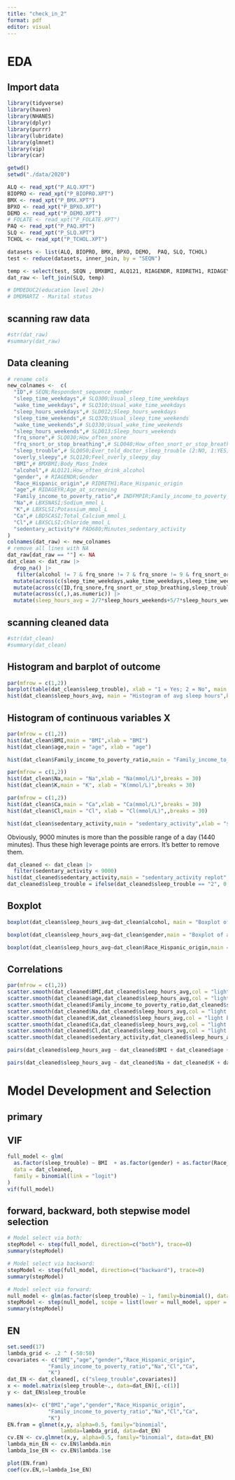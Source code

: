 ```yaml
---
title: "check_in_2"
format: pdf
editor: visual
---
```


# EDA

## Import data

```r
library(tidyverse)   
library(haven)      
library(NHANES)     
library(dplyr)  
library(purrr)
library(lubridate)
library(glmnet)
library(vip)
library(car)

getwd()
setwd("./data/2020")

ALQ <- read_xpt("P_ALQ.XPT")
BIOPRO <- read_xpt("P_BIOPRO.XPT")
BMX <- read_xpt("P_BMX.XPT")
BPXO <- read_xpt("P_BPXO.XPT")
DEMO <- read_xpt("P_DEMO.XPT")
# FOLATE <- read_xpt("P_FOLATE.XPT")
PAQ <- read_xpt("P_PAQ.XPT")
SLQ <- read_xpt("P_SLQ.XPT")
TCHOL <- read_xpt("P_TCHOL.XPT")

datasets <- list(ALQ, BIOPRO, BMX, BPXO, DEMO,  PAQ, SLQ, TCHOL)
test <- reduce(datasets, inner_join, by = "SEQN")  

temp <- select(test, SEQN , BMXBMI, ALQ121, RIAGENDR, RIDRETH1, RIDAGEYR, INDFMPIR, LBXSNASI, LBXSKSI, LBDSCASI, LBXSCLSI, PAD680 )
dat_raw <- left_join(SLQ, temp)

# DMDEDUC2(education level 20+)
# DMDMARTZ - Marital status
```

## scanning raw data

```r
#str(dat_raw) 
#summary(dat_raw) 
```

## Data cleaning

```r
# rename cols
new_colnames <-  c(
  "ID",# SEQN;Respondent_sequence_number
  "sleep_time_weekdays",# SLQ300;Usual_sleep_time_weekdays
  "wake_time_weekdays", # SLQ310;Usual_wake_time_weekdays
  "sleep_hours_weekdays",# SLD012;Sleep_hours_weekdays
  "sleep_time_weekends",# SLQ320;Usual_sleep_time_weekends
  "wake_time_weekends",# SLQ330;Usual_wake_time_weekends
  "sleep_hours_weekends",# SLD013;Sleep_hours_weekends
  "frq_snore",# SLQ030;How_often_snore
  "frq_snort_or_stop_breathing",# SLQ040;How_often_snort_or_stop_breathing
  "sleep_trouble",# SLQ050;Ever_told_doctor_sleep_trouble (2:NO, 1:YES)
  "overly_sleepy",# SLQ120;Feel_overly_sleepy_day
  "BMI",# BMXBMI;Body_Mass_Index
  "alcohol",# ALQ121;How_often_drink_alcohol
  "gender", # RIAGENDR;Gender
  "Race_Hispanic_origin",# RIDRETH1;Race_Hispanic_origin
  "age",# RIDAGEYR;Age_at_screening
  "Family_income_to_poverty_ratio",# INDFMPIR;Family_income_to_poverty_ratio
  "Na",# LBXSNASI;Sodium_mmol_L
  "K",# LBXSLSI;Potassium_mmol_L
  "Ca",# LBDSCASI;Total_Calcium_mmol_L
  "Cl",# LBXSCLSI;Chloride_mmol_L
  "sedentary_activity"# PAD680;Minutes_sedentary_activity
)
colnames(dat_raw) <- new_colnames
# remove all lines with NA
dat_raw[dat_raw == ""] <- NA
dat_clean <- dat_raw |>
  drop_na() |>
   filter(alcohol != 7 & frq_snore != 7 & frq_snore != 9 & frq_snort_or_stop_breathing != 7 & frq_snort_or_stop_breathing != 9 & sleep_trouble != 9 & overly_sleepy != 9 & sleep_trouble != 7) |>
  mutate(across(c(sleep_time_weekdays,wake_time_weekdays,sleep_time_weekends,wake_time_weekends), hm)) |>
  mutate(across(c(ID,frq_snore,frq_snort_or_stop_breathing,sleep_trouble,overly_sleepy,alcohol,gender,Race_Hispanic_origin),as.factor)) |>
  mutate(across(c(,),as.numeric)) |>
  mutate(sleep_hours_avg = 2/7*sleep_hours_weekends+5/7*sleep_hours_weekdays)


```

## scanning cleaned data

```r
#str(dat_clean) 
#summary(dat_clean) 
```

## Histogram and barplot of outcome

```r
par(mfrow = c(1,2))
barplot(table(dat_clean$sleep_trouble), xlab = "1 = Yes; 2 = No", main = "Barplot of sleep_trouble", ylab = "Frequency")
hist(dat_clean$sleep_hours_avg, main = "Histogram of avg sleep hours",breaks = 30, xlab = "avg sleep hours")
```

## Histogram of continuous variables X

```r
par(mfrow = c(1,2))
hist(dat_clean$BMI,main = "BMI",xlab = "BMI")
hist(dat_clean$age,main = "age", xlab = "age")
```

```r
hist(dat_clean$Family_income_to_poverty_ratio,main = "Family_income_to_poverty_ratio", xlab = "Family_income_to_poverty_ratio",breaks = 70)
```

```r
par(mfrow = c(1,2))
hist(dat_clean$Na,main = "Na",xlab = "Na(mmol/L)",breaks = 30)
hist(dat_clean$K,main = "K", xlab = "K(mmol/L)",breaks = 30)
```

```r
par(mfrow = c(1,2))
hist(dat_clean$Ca,main = "Ca",xlab = "Ca(mmol/L)",breaks = 30)
hist(dat_clean$Cl,main = "Cl", xlab = "Cl(mmol/L)",,breaks = 30)
```

```r
hist(dat_clean$sedentary_activity,main = "sedentary_activity",xlab = "sedentary_activity(mins)",breaks = 70)
```

Obviously, 9000 minutes is more than the possible range of a day (1440 minutes). Thus these high leverage points are errors. It's better to remove them.

```r
dat_cleaned <- dat_clean |>
  filter(sedentary_activity < 9000)
hist(dat_cleaned$sedentary_activity,main = "sedentary_activity replot",xlab = "sedentary_activity(mins)",breaks = 10)
dat_cleaned$sleep_trouble = ifelse(dat_cleaned$sleep_trouble == "2", 0, 1)
```

## Boxplot

```r
boxplot(dat_clean$sleep_hours_avg~dat_clean$alcohol, main = "Boxplot of avg sleep hours vs alcohol",xlab = "How often drink alcohol")
```

```r
boxplot(dat_clean$sleep_hours_avg~dat_clean$gender,main = "Boxplot of avg sleep hours vs gender",xlab = "1 = Male; 2 = Female")
```

```r
boxplot(dat_clean$sleep_hours_avg~dat_clean$Race_Hispanic_origin,main = "Boxplot of avg sleep hours vs races",xlab = "1 = Mexican American; 2 = Other Hispanic; 3 = White; 4 = Black; 5 = Other Race")
```

## Correlations

```r
par(mfrow = c(1,2))
scatter.smooth(dat_cleaned$BMI,dat_cleaned$sleep_hours_avg,col = "light blue")
scatter.smooth(dat_cleaned$age,dat_cleaned$sleep_hours_avg,col = "light blue")
scatter.smooth(dat_cleaned$Family_income_to_poverty_ratio,dat_cleaned$sleep_hours_avg,col = "light blue")
scatter.smooth(dat_cleaned$Na,dat_cleaned$sleep_hours_avg,col = "light blue")
scatter.smooth(dat_cleaned$K,dat_cleaned$sleep_hours_avg,col = "light blue")
scatter.smooth(dat_cleaned$Ca,dat_cleaned$sleep_hours_avg,col = "light blue")
scatter.smooth(dat_cleaned$Cl,dat_cleaned$sleep_hours_avg,col = "light blue")
scatter.smooth(dat_cleaned$sedentary_activity,dat_cleaned$sleep_hours_avg,col = "light blue")
```

```r
pairs(dat_cleaned$sleep_hours_avg ~ dat_cleaned$BMI + dat_cleaned$age + dat_cleaned$Family_income_to_poverty_ratio + dat_cleaned$sedentary_activity,col = "light blue")
```

```r
pairs(dat_cleaned$sleep_hours_avg ~ dat_cleaned$Na + dat_cleaned$K + dat_cleaned$Ca + dat_cleaned$Cl,col = "light blue")
```

# Model Development and Selection

## primary

## VIF

```r
full_model <- glm(
  as.factor(sleep_trouble) ~ BMI  + as.factor(gender) + as.factor(Race_Hispanic_origin) + age + Family_income_to_poverty_ratio + Na + K + Ca + Cl + sedentary_activity,
  data = dat_cleaned,
  family = binomial(link = "logit")
)
vif(full_model)
```

## forward, backward, both stepwise model selection

```r
# Model select via both:
stepModel <- step(full_model, direction=c("both"), trace=0)
summary(stepModel)

# Model select via backward:
stepModel <- step(full_model, direction=c("backward"), trace=0)
summary(stepModel)

# Model select via forward:
null_model <- glm(as.factor(sleep_trouble) ~ 1, family=binomial(), data = dat_cleaned)
stepModel <- step(null_model, scope = list(lower = null_model, upper = full_model),direction=c("forward"), trace=0)
summary(stepModel)
```

## EN

```r
set.seed(17)
lambda_grid <- .2 ^ (-50:50)
covariates <- c("BMI","age","gender","Race_Hispanic_origin",
             "Family_income_to_poverty_ratio","Na","Cl","Ca",
             "K")
dat_EN <- dat_cleaned[, c("sleep_trouble",covariates)]
x <- model.matrix(sleep_trouble~., data=dat_EN)[,-c(1)]
y <- dat_EN$sleep_trouble

names(x)<- c("BMI","age","gender","Race_Hispanic_origin",
             "Family_income_to_poverty_ratio","Na","Cl","Ca",
             "K")
EN.fram = glmnet(x,y, alpha=0.5, family="binomial",
                 lambda=lambda_grid, data=dat_EN)
cv.EN <- cv.glmnet(x,y, alpha=0.5, family="binomial", data=dat_EN)
lambda_min_EN <- cv.EN$lambda.min
lambda_1se_EN <- cv.EN$lambda.1se
```

```r
plot(EN.fram)
coef(cv.EN,s=lambda_1se_EN)
```

